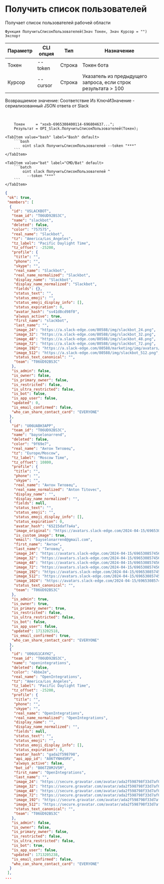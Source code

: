 ﻿---
sidebar_position: 3
---


# Получить список пользователей
 Получает список пользователей рабочей области



`Функция ПолучитьСписокПользователей(Знач Токен, Знач Курсор = "") Экспорт`

  | Параметр | CLI опция | Тип | Назначение |
  |-|-|-|-|
  | Токен | --token | Строка | Токен бота |
  | Курсор | --cursor | Строка | Указатель из предыдущего запроса, если строк результата > 100 |

  
  Возвращаемое значение:   Соответствие Из КлючИЗначение - сериализованный JSON ответа от Slack

<br/>




```bsl title="Пример кода"
    Токен     = "xoxb-6965308400114-696804637...";
    Результат = OPI_Slack.ПолучитьСписокПользователей(Токен);
```
    

 <Tabs>
  
    <TabItem value="bash" label="Bash" default>
        ```bash
            oint slack ПолучитьСписокПользователей --token "***"
        ```
    </TabItem>
  
    <TabItem value="bat" label="CMD/Bat" default>
        ```batch
            oint slack ПолучитьСписокПользователей ^
              --token "***"
        ```
    </TabItem>
</Tabs>


```json title="Результат"
{
 "ok": true,
 "members": [
  {
   "id": "USLACKBOT",
   "team_id": "T06UD92BS3C",
   "name": "slackbot",
   "deleted": false,
   "color": "757575",
   "real_name": "Slackbot",
   "tz": "America/Los_Angeles",
   "tz_label": "Pacific Daylight Time",
   "tz_offset": -25200,
   "profile": {
    "title": "",
    "phone": "",
    "skype": "",
    "real_name": "Slackbot",
    "real_name_normalized": "Slackbot",
    "display_name": "Slackbot",
    "display_name_normalized": "Slackbot",
    "fields": {},
    "status_text": "",
    "status_emoji": "",
    "status_emoji_display_info": [],
    "status_expiration": 0,
    "avatar_hash": "sv41d8cd98f0",
    "always_active": true,
    "first_name": "slackbot",
    "last_name": "",
    "image_24": "https://a.slack-edge.com/80588/img/slackbot_24.png",
    "image_32": "https://a.slack-edge.com/80588/img/slackbot_32.png",
    "image_48": "https://a.slack-edge.com/80588/img/slackbot_48.png",
    "image_72": "https://a.slack-edge.com/80588/img/slackbot_72.png",
    "image_192": "https://a.slack-edge.com/80588/marketing/img/avatars/slackbot/avatar-slackbot.png",
    "image_512": "https://a.slack-edge.com/80588/img/slackbot_512.png",
    "status_text_canonical": "",
    "team": "T06UD92BS3C"
   },
   "is_admin": false,
   "is_owner": false,
   "is_primary_owner": false,
   "is_restricted": false,
   "is_ultra_restricted": false,
   "is_bot": false,
   "is_app_user": false,
   "updated": 0,
   "is_email_confirmed": false,
   "who_can_share_contact_card": "EVERYONE"
  },
  {
   "id": "U06UABH3APP",
   "team_id": "T06UD92BS3C",
   "name": "bayselonarrend",
   "deleted": false,
   "color": "9f69e7",
   "real_name": "Антон Титовец",
   "tz": "Europe/Moscow",
   "tz_label": "Moscow Time",
   "tz_offset": 10800,
   "profile": {
    "title": "",
    "phone": "",
    "skype": "",
    "real_name": "Антон Титовец",
    "real_name_normalized": "Anton Titovec",
    "display_name": "",
    "display_name_normalized": "",
    "fields": null,
    "status_text": "",
    "status_emoji": "",
    "status_emoji_display_info": [],
    "status_expiration": 0,
    "avatar_hash": "65215daf7a4a",
    "image_original": "https://avatars.slack-edge.com/2024-04-15/6965308574562_65215daf7a4a35eddf9c_original.png",
    "is_custom_image": true,
    "email": "bayselonarrend@gmail.com",
    "first_name": "Антон",
    "last_name": "Титовец",
    "image_24": "https://avatars.slack-edge.com/2024-04-15/6965308574562_65215daf7a4a35eddf9c_24.png",
    "image_32": "https://avatars.slack-edge.com/2024-04-15/6965308574562_65215daf7a4a35eddf9c_32.png",
    "image_48": "https://avatars.slack-edge.com/2024-04-15/6965308574562_65215daf7a4a35eddf9c_48.png",
    "image_72": "https://avatars.slack-edge.com/2024-04-15/6965308574562_65215daf7a4a35eddf9c_72.png",
    "image_192": "https://avatars.slack-edge.com/2024-04-15/6965308574562_65215daf7a4a35eddf9c_192.png",
    "image_512": "https://avatars.slack-edge.com/2024-04-15/6965308574562_65215daf7a4a35eddf9c_512.png",
    "image_1024": "https://avatars.slack-edge.com/2024-04-15/6965308574562_65215daf7a4a35eddf9c_1024.png",
    "status_text_canonical": "",
    "team": "T06UD92BS3C"
   },
   "is_admin": true,
   "is_owner": true,
   "is_primary_owner": true,
   "is_restricted": false,
   "is_ultra_restricted": false,
   "is_bot": false,
   "is_app_user": false,
   "updated": 1713202518,
   "is_email_confirmed": true,
   "who_can_share_contact_card": "EVERYONE"
  },
  {
   "id": "U06UG1CAYH2",
   "team_id": "T06UD92BS3C",
   "name": "openintegrations",
   "deleted": false,
   "color": "4bbe2e",
   "real_name": "OpenIntegrations",
   "tz": "America/Los_Angeles",
   "tz_label": "Pacific Daylight Time",
   "tz_offset": -25200,
   "profile": {
    "title": "",
    "phone": "",
    "skype": "",
    "real_name": "OpenIntegrations",
    "real_name_normalized": "OpenIntegrations",
    "display_name": "",
    "display_name_normalized": "",
    "fields": null,
    "status_text": "",
    "status_emoji": "",
    "status_emoji_display_info": [],
    "status_expiration": 0,
    "avatar_hash": "gada2f598798",
    "api_app_id": "A06TYNH45RV",
    "always_active": false,
    "bot_id": "B06TZ0MJV5M",
    "first_name": "OpenIntegrations",
    "last_name": "",
    "image_24": "https://secure.gravatar.com/avatar/ada2f598798f33d7af084f0c8793a209.jpg?s=24&d=https%3A%2F%2Fa.slack-edge.com%2Fdf10d%2Fimg%2Favatars%2Fava_0007-24.png",
    "image_32": "https://secure.gravatar.com/avatar/ada2f598798f33d7af084f0c8793a209.jpg?s=32&d=https%3A%2F%2Fa.slack-edge.com%2Fdf10d%2Fimg%2Favatars%2Fava_0007-32.png",
    "image_48": "https://secure.gravatar.com/avatar/ada2f598798f33d7af084f0c8793a209.jpg?s=48&d=https%3A%2F%2Fa.slack-edge.com%2Fdf10d%2Fimg%2Favatars%2Fava_0007-48.png",
    "image_72": "https://secure.gravatar.com/avatar/ada2f598798f33d7af084f0c8793a209.jpg?s=72&d=https%3A%2F%2Fa.slack-edge.com%2Fdf10d%2Fimg%2Favatars%2Fava_0007-72.png",
    "image_192": "https://secure.gravatar.com/avatar/ada2f598798f33d7af084f0c8793a209.jpg?s=192&d=https%3A%2F%2Fa.slack-edge.com%2Fdf10d%2Fimg%2Favatars%2Fava_0007-192.png",
    "image_512": "https://secure.gravatar.com/avatar/ada2f598798f33d7af084f0c8793a209.jpg?s=512&d=https%3A%2F%2Fa.slack-edge.com%2Fdf10d%2Fimg%2Favatars%2Fava_0007-512.png",
    "status_text_canonical": "",
    "team": "T06UD92BS3C"
   },
   "is_admin": false,
   "is_owner": false,
   "is_primary_owner": false,
   "is_restricted": false,
   "is_ultra_restricted": false,
   "is_bot": true,
   "is_app_user": false,
   "updated": 1713205238,
   "is_email_confirmed": false,
   "who_can_share_contact_card": "EVERYONE"
  }
 ],
...
```
